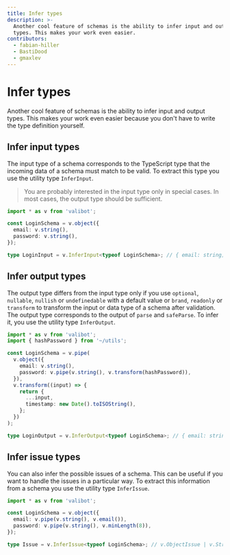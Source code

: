 ```yaml
---
title: Infer types
description: >-
  Another cool feature of schemas is the ability to infer input and output
  types. This makes your work even easier.
contributors:
  - fabian-hiller
  - BastiDood
  - gmaxlev
---
```



# Infer types

Another cool feature of schemas is the ability to infer input and output types. This makes your work even easier because you don't have to write the type definition yourself.

## Infer input types

The input type of a schema corresponds to the TypeScript type that the incoming data of a schema must match to be valid. To extract this type you use the utility type <Link href="/api/InferInput/">`InferInput`</Link>.

> You are probably interested in the input type only in special cases. In most cases, the output type should be sufficient.

```ts
import * as v from 'valibot';

const LoginSchema = v.object({
  email: v.string(),
  password: v.string(),
});

type LoginInput = v.InferInput<typeof LoginSchema>; // { email: string; password: string }
```

## Infer output types

The output type differs from the input type only if you use <Link href="/api/optional/">`optional`</Link>, <Link href="/api/nullable/">`nullable`</Link>, <Link href="/api/nullish/">`nullish`</Link> or <Link href="/api/undefinedable/">`undefinedable`</Link> with a default value or <Link href="/api/brand/">`brand`</Link>, <Link href="/api/readonly/">`readonly`</Link> or <Link href="/api/transform/">`transform`</Link> to transform the input or data type of a schema after validation. The output type corresponds to the output of <Link href="/api/parse/">`parse`</Link> and <Link href="/api/safeParse/">`safeParse`</Link>. To infer it, you use the utility type <Link href="/api/InferOutput/">`InferOutput`</Link>.

```ts
import * as v from 'valibot';
import { hashPassword } from '~/utils';

const LoginSchema = v.pipe(
  v.object({
    email: v.string(),
    password: v.pipe(v.string(), v.transform(hashPassword)),
  }),
  v.transform((input) => {
    return {
      ...input,
      timestamp: new Date().toISOString(),
    };
  })
);

type LoginOutput = v.InferOutput<typeof LoginSchema>; // { email: string; password: string; timestamp: string }
```

## Infer issue types

You can also infer the possible issues of a schema. This can be useful if you want to handle the issues in a particular way. To extract this information from a schema you use the utility type <Link href="/api/InferIssue/">`InferIssue`</Link>.

```ts
import * as v from 'valibot';

const LoginSchema = v.object({
  email: v.pipe(v.string(), v.email()),
  password: v.pipe(v.string(), v.minLength(8)),
});

type Issue = v.InferIssue<typeof LoginSchema>; // v.ObjectIssue | v.StringIssue | v.EmailIssue<string> | v.MinLengthIssue<string, 8>
```
